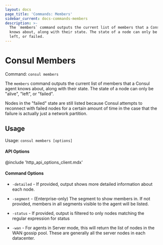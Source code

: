 ```yaml
---
layout: docs
page_title: 'Commands: Members'
sidebar_current: docs-commands-members
description: >-
  The `members` command outputs the current list of members that a Consul agent
  knows about, along with their state. The state of a node can only be alive,
  left, or failed.
---
```


# Consul Members

Command: `consul members`

The `members` command outputs the current list of members that a Consul
agent knows about, along with their state. The state of a node can only
be "alive", "left", or "failed".

Nodes in the "failed" state are still listed because Consul attempts to
reconnect with failed nodes for a certain amount of time in the case
that the failure is actually just a network partition.

## Usage

Usage: `consul members [options]`

#### API Options

@include 'http_api_options_client.mdx'

#### Command Options

- `-detailed` - If provided, output shows more detailed information
  about each node.

- `-segment` - (Enterprise-only) The segment to show members in. If not provided, members
  in all segments visible to the agent will be listed.

- `-status` - If provided, output is filtered to only nodes matching
  the regular expression for status

- `-wan` - For agents in Server mode, this will return the list of nodes
  in the WAN gossip pool. These are generally all the server nodes in
  each datacenter.
